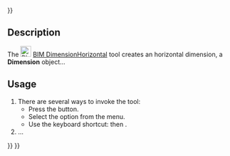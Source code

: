 <languages/>
{{UnfinishedDocu{{#translation:}}}}

{{Docnav
|[[BIM_DimensionAligned|DimensionAligned]]
|[[BIM_DimensionVertical|DimensionVertical]]
|[[BIM_Workbench|BIM]]
|IconL=BIM_DimensionAligned.svg
|IconR=BIM_DimensionVertical.svg
|IconC=Workbench_BIM.svg
}}

{{GuiCommand
|Name=BIM DimensionHorizontal
|MenuLocation=Annotation → Horizontal dimension
|Workbenches=[[BIM_Workbench|BIM]]
|Shortcut={{KEY|D}} {{KEY|H}}
|Version=1.0
|SeeAlso=
}}

== Description ==

The [[Image:BIM_DimensionHorizontal.svg|24px]] [[BIM_DimensionHorizontal|BIM DimensionHorizontal]] tool creates an horizontal dimension, a '''Dimension''' object...

==Usage==

# There are several ways to invoke the tool:
#* Press the {{Button|[[Image:BIM_DimensionHorizontal.svg|16px]] [[BIM_DimensionHorizontal|Horizontal dimension]]}} button.
#* Select the {{MenuCommand|Annotation → [[Image:BIM_DimensionHorizontal.svg|16px]] Horizontal dimension}} option from the menu.
#* Use the keyboard shortcut: {{KEY|D}} then {{KEY|H}}.
# ...


{{Docnav
|[[BIM_DimensionAligned|DimensionAligned]]
|[[BIM_DimensionVertical|DimensionVertical]]
|[[BIM_Workbench|BIM]]
|IconL=BIM_DimensionAligned.svg
|IconR=BIM_DimensionVertical.svg
|IconC=Workbench_BIM.svg
}}

{{BIM_Tools_navi{{#translation:}}}}
{{Userdocnavi{{#translation:}}}}